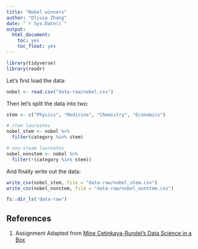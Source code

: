 ```yaml
---
title: "Nobel winners"
author: "Olivia Zhang"
date: "`r Sys.Date()`"
output: 
  html_document: 
    toc: yes
    toc_float: yes
---
```


```r
library(tidyverse)
library(readr)
```

Let's first load the data:

```r
nobel <- read.csv("data-raw/nobel.csv")
```

Then let's split the data into two:

```r
stem <- c("Physics", "Medicine", "Chemistry", "Economics")

# stem laureates
nobel_stem <- nobel %>%
  filter(category %in% stem)

# non-steam laureates
nobel_nonstem <- nobel %>%
  filter(!(category %in% stem))
```

And finally write out the data:

```r
write_csv(nobel_stem, file = "data-raw/nobel_stem.csv")
write_csv(nobel_nonstem, file = "data-raw/nobel_nonstem.csv")

fs::dir_ls("data-raw")
```

## References {#references}
1. Assignment Adapted from [Mine Cetinkaya-Rundel's Data Science in a Box](https://github.com/rstudio-education/datascience-box)
